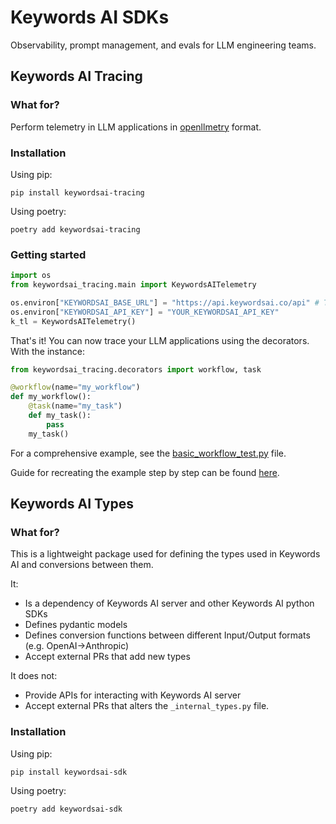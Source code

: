 # Keywords AI SDKs

Observability, prompt management, and evals for LLM engineering teams.

## Keywords AI Tracing

### What for?
Perform telemetry in LLM applications in [openllmetry](https://github.com/traceloop/openllmetry) format.

### Installation
Using pip:
```
pip install keywordsai-tracing
```
Using poetry:
```
poetry add keywordsai-tracing
```
### Getting started
```python
import os
from keywordsai_tracing.main import KeywordsAITelemetry

os.environ["KEYWORDSAI_BASE_URL"] = "https://api.keywordsai.co/api" # This is also the default value if not explicitly set
os.environ["KEYWORDSAI_API_KEY"] = "YOUR_KEYWORDSAI_API_KEY"
k_tl = KeywordsAITelemetry()
```
That's it! You can now trace your LLM applications using the decorators.
With the instance:
```python
from keywordsai_tracing.decorators import workflow, task

@workflow(name="my_workflow")
def my_workflow():
    @task(name="my_task")
    def my_task():
        pass
    my_task()
```
For a comprehensive example, see the [basic_workflow_test.py](https://github.com/KeywordsAI/python-sdks/blob/main/keywordsai-tracing/tests/tracing_tests/basic_workflow_test.py) file.

Guide for recreating the example step by step can be found [here](https://docs.traceloop.com/getting-started/python/instrument-your-python-code-with-traceloop-and-openllmetry/).
## Keywords AI Types
### What for?
This is a lightweight package used for defining the types used in Keywords AI and conversions between them.

It:
- Is a dependency of Keywords AI server and other Keywords AI python SDKs
- Defines pydantic models
- Defines conversion functions between different Input/Output formats (e.g. OpenAI->Anthropic)
- Accept external PRs that add new types

It does not:
- Provide APIs for interacting with Keywords AI server
- Accept external PRs that alters the `_internal_types.py` file.

### Installation

Using pip:
```
pip install keywordsai-sdk
```
Using poetry:
```
poetry add keywordsai-sdk
```

